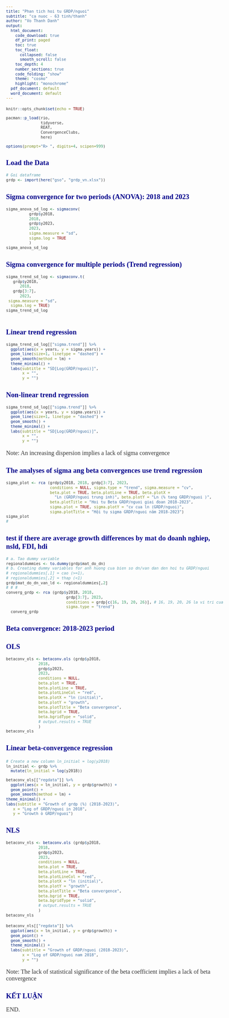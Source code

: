 ---
title: "Phan tich hoi tu GRDP/nguoi"
subtitle: "ca nuoc - 63 tinh/thanh"
author: "Vo Thanh Danh"
output:
  html_document:
    code_download: true
    df_print: paged
    toc: true
    toc_float:
      collapsed: false
      smooth_scroll: false
    toc_depth: 4
    number_sections: true
    code_folding: "show"
    theme: "cosmo"
    highlight: "monochrome"
  pdf_document: default
  word_document: default
---


<style>
h1.title {font-size: 18pt; color: DarkBlue;} 
body, h1, h2, h3, h4 {font-family: "Palatino", serif;}
body {font-size: 12pt;}
/* Headers */
h1,h2,h3,h4,h5,h6{font-size: 14pt; color: #00008B;}
body {color: #333333;}
a, a:hover {color: #8B3A62;}
pre {font-size: 12px;}
</style>



```{r setup, include=FALSE}
knitr::opts_chunk$set(echo = TRUE)

pacman::p_load(rio,
               tidyverse,
               REAT,
               ConvergenceClubs,
               here)

options(prompt="R> ", digits=4, scipen=999)
```



# Load the Data




```{r load_data, echo=FALSE}
# Goi dataframe
grdp <- import(here("gso", "grdp_vn.xlsx"))


```






# Sigma convergence for two periods (ANOVA): 2018 and 2023 


```{r}
sigma_anova_sd_log <- sigmaconv(
          grdp$y2018,
          2018,
          grdp$y2023,
          2023,
          sigma.measure = "sd",
          sigma.log = TRUE
          ) 
sigma_anova_sd_log

```



# Sigma convergence for multiple periods (Trend regression) 



```{r}
sigma_trend_sd_log <- sigmaconv.t(
   grdp$y2018,
      2018,
   grdp[3:7],
      2023,
 sigma.measure = "sd",
  sigma.log = TRUE) 
sigma_trend_sd_log
  
```



# Linear trend regression


```{r}
sigma_trend_sd_log[["sigma.trend"]] %>% 
  ggplot(aes(x = years, y = sigma.years)) +
  geom_line(size=1, linetype = "dashed") + 
  geom_smooth(method = lm) + 
  theme_minimal() +
  labs(subtitle = "SD[Log(GRDP/nguoi)]",
       x = "",
       y = "")
```



# Non-linear trend regression


```{r}
sigma_trend_sd_log[["sigma.trend"]] %>% 
  ggplot(aes(x = years, y = sigma.years)) +
  geom_line(size=1, linetype = "dashed") + 
  geom_smooth() + 
  theme_minimal() +
  labs(subtitle = "SD[Log(GRDP/nguoi)]",
       x = "",
       y = "")
```


Note: An increasing dispersion implies a lack of sigma convergence




# The analyses of sigma ang beta convergences use trend regression



```{r}
sigma_plot <- rca (grdp$y2018, 2018, grdp[3:7], 2023,
                   conditions = NULL, sigma.type = "trend", sigma.measure = "cv",
                   beta.plot = TRUE, beta.plotLine = TRUE, beta.plotX =
                     "Ln (GRDP/nguoi trung inh)", beta.plotY = "Ln (% tang GRDP/nguoi )",
                   beta.plotTitle = "Hoi tu Beta GRDP/nguoi giai đoan 2018-2023",
                   sigma.plot = TRUE, sigma.plotY = "cv cua ln (GRDP/nguoi)",
                   sigma.plotTitle = "Hội tụ sigma GRDP/nguoi năm 2018-2023")
sigma_plot
#

```



# test if there are average growth differences by mat do doanh nghiep, nsld, FDI, hdi


```{r}

# a. Tao dummy variable
regionaldummies <- to.dummy(grdp$mat_do_dn)
# b. Creating dummy variables for anh huong cua bien so dn/van dan den hoi tu GRDP/nguoi
# regionaldummies[,1] = cao (>=1), 
# regionaldummies[,2] = thap (<1)
grdp$mat_do_dn_van_ld <- regionaldummies[,2]
# # #
converg_grdp <- rca (grdp$y2018, 2018,
                          grdp[3:7], 2023,
                          conditions = grdp[c(16, 19, 20, 26)], # 16, 19, 20, 26 la vi tri cua cacs cot "maty_do_dn_van_ld, ....)
                          sigma.type = "trend")
  converg_grdp

```



# Beta convergence: 2018-2023 period


## OLS


```{r}
betaconv_ols <- betaconv.ols (grdp$y2018,
              2018,
              grdp$y2023,
              2023,
              conditions = NULL, 
              beta.plot = TRUE,
              beta.plotLine = TRUE, 
              beta.plotLineCol = "red", 
              beta.plotX = "ln (initial)", 
              beta.plotY = "growth", 
              beta.plotTitle = "Beta convergence", 
              beta.bgrid = TRUE, 
              beta.bgridType = "solid",
              # output.results = TRUE
              )
betaconv_ols

```


### Linear beta-convergence regression 


```{r}
# Create a new column ln_initial = log(y2018)
ln_initial <- grdp %>%
  mutate(ln_initial = log(y2018))

betaconv_ols[["regdata"]] %>%
  ggplot(aes(x = ln_initial, y = grdp$growth)) +
  geom_point() +
  geom_smooth(method = lm) +
theme_minimal() +
labs(subtitle = "Growth of grdp (%) (2018-2023)",
   x = "Log of GRDP/nguoi in 2018",
   y = "Growth ò GRDP/nguoi")

```


## NLS


```{r}
betaconv_nls <- betaconv.ols (grdp$y2018,
              2018,
              grdp$y2023,
              2023,
              conditions = NULL, 
              beta.plot = TRUE,
              beta.plotLine = TRUE, 
              beta.plotLineCol = "red", 
              beta.plotX = "ln (initial)", 
              beta.plotY = "growth", 
              beta.plotTitle = "Beta convergence", 
              beta.bgrid = TRUE, 
              beta.bgridType = "solid",
              # output.results = TRUE
              )
betaconv_nls

```



```{r}
betaconv_nls[["regdata"]] %>%
  ggplot(aes(x = ln_initial, y = grdp$growth)) +
  geom_point() +
  geom_smooth() +
  theme_minimal() +
  labs(subtitle = "Growth of GRDP/nguoi (2018-2023)",
       x = "Log of GRDP/nguoi nam 2018",
       y = "")
```


Note: The lack of statistical significance of the beta coefficient implies a lack of beta convergence




# KẾT LUẬN













END.
